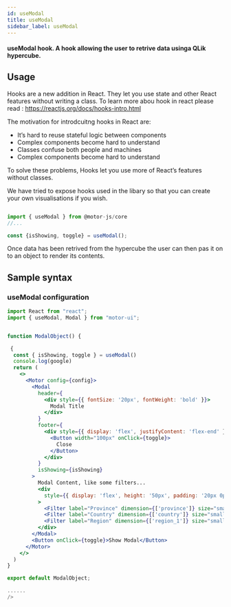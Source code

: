 ```yaml
---
id: useModal
title: useModal
sidebar_label: useModal
---
```


#### useModal hook. A hook allowing the user to retrive data usinga QLik hypercube.

## Usage

Hooks are a new addition in React. They let you use state and other React features without writing a class. To learn more abou hook in react please read : <a>https://reactjs.org/docs/hooks-intro.html</a>

The motivation for introdcuitng hooks in React are:

- It’s hard to reuse stateful logic between components
- Complex components become hard to understand
- Classes confuse both people and machines
- Complex components become hard to understand

To solve these problems, Hooks let you use more of React’s features without classes.

We have tried to expose hooks used in the libary so that you can create your own visualisations if you wish.

```javascript

import { useModal } from @motor-js/core
//...

const {isShowing, toggle} = useModal();

```

Once data has been retrived from the hypercube the user can then pas it on to an object to render its contents.

## Sample syntax

### useModal configuration

```jsx {8,13-36}
import React from "react";
import { useModal, Modal } from "motor-ui";


function ModalObject() {

 {
  const { isShowing, toggle } = useModal()
  console.log(google)
  return (
    <>
      <Motor config={config}>
        <Modal
          header={
            <div style={{ fontSize: '20px', fontWeight: 'bold' }}>
              Modal Title
            </div>
          }
          footer={
            <div style={{ display: 'flex', justifyContent: 'flex-end' }}>
              <Button width="100px" onClick={toggle}>
                Close
              </Button>
            </div>
          }
          isShowing={isShowing}
        >
          Modal Content, like some filters...
          <div
            style={{ display: 'flex', height: '50px', padding: '20px 0px' }}
          >
            <Filter label="Province" dimension={['province']} size="small" />
            <Filter label="Country" dimension={['country']} size="small" />
            <Filter label="Region" dimension={['region_1']} size="small" />
          </div>
        </Modal>
        <Button onClick={toggle}>Show Modal</Button>
      </Motor>
    </>
  )
}

export default ModalObject;

......
/>
```
